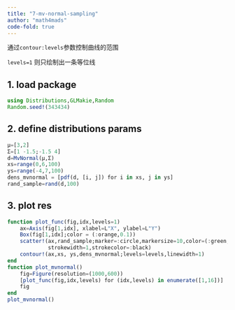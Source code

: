 ```yaml
---
title: "7-mv-normal-sampling"
author: "math4mads"
code-fold: true
---
```


:::{.callout-note,title="方法"}
通过`contour:levels`参数控制曲线的范围

`levels=1` 则只绘制出一条等位线
:::

## 1. load package
```julia
using Distributions,GLMakie,Random
Random.seed!(343434)
```
## 2. define distributions params
```julia
μ=[3,2]
Σ=[1 -1.5;-1.5 4]
d=MvNormal(μ,Σ)
xs=range(0,6,100)
ys=range(-4,7,100)
dens_mvnormal = [pdf(d, [i, j]) for i in xs, j in ys]
rand_sample=rand(d,100)
```

## 3. plot res
```julia
function plot_func(fig,idx,levels=1)
    ax=Axis(fig[1,idx], xlabel=L"X", ylabel=L"Y")
    Box(fig[1,idx];color = (:orange,0.1))
    scatter!(ax,rand_sample;marker=:circle,markersize=10,color=(:green,0.1),
             strokewidth=1,strokecolor=:black)
    contour!(ax,xs, ys,dens_mvnormal;levels=levels,linewidth=1)
end
function plot_mvnormal()
    fig=Figure(resolution=(1000,600))
    [plot_func(fig,idx,levels) for (idx,levels) in enumerate([1,16])]
    fig
end
plot_mvnormal()
```